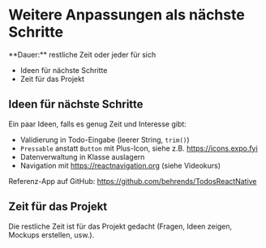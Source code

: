 
# Weitere Anpassungen als nächste Schritte

<Callout>
  **Dauer:** restliche Zeit oder jeder für sich 

  - Ideen für nächste Schritte
  - Zeit für das Projekt

</Callout>

## Ideen für nächste Schritte

Ein paar Ideen, falls es genug Zeit und Interesse gibt:

- Validierung in Todo-Eingabe (leerer String, `trim()`)
- `Pressable` anstatt `Button` mit Plus-Icon, siehe z.B. https://icons.expo.fyi
- Datenverwaltung in Klasse auslagern
- Navigation mit https://reactnavigation.org (siehe Videokurs)

Referenz-App auf GitHub: 
https://github.com/behrends/TodosReactNative

## Zeit für das Projekt 

Die restliche Zeit ist für das Projekt gedacht 
(Fragen, Ideen zeigen, Mockups erstellen, usw.).